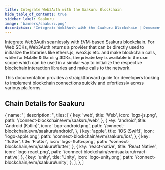 ```yaml
---
title: Integrate Web3Auth with the Saakuru Blockchain
hide_table_of_contents: true
sidebar_label: Saakuru
image: 'banners/saakuru.png'
description: 'Integrate Web3Auth with the Saakuru Blockchain | Documentation - Web3Auth'
---
```



<SEO
  title="Integrate Web3Auth with the Saakuru Blockchain"
  description="Integrate Web3Auth with the Saakuru Blockchain | Documentation - Web3Auth"
  image="https://web3auth.io/docs/banners/saakuru.png"
  slug="/embedded-wallets/connect-blockchain/evm/saakuru"
/>

Integrate Web3Auth seamlessly with EVM-based Saakuru blockchain. For Web SDKs, Web3Auth returns a provider that can be directly used to initialize the libraries like ethers.js, web3.js etc. and make blockchain calls, while for Mobile & Gaming SDKs, the private key is available in the user scope which can be used in a similar way to initialize the respective blockchain interaction libraries and make calls to the network.

This documentation provides a straightforward guide for developers looking to implement blockchain connections quickly and effortlessly across various platforms.

## Chain Details for Saakuru

<ChainDetailsSaakuru />

  {
    name: '',
    description: '',
    tiles: [
      {
        key: 'web',
        title: 'Web',
        icon: 'logo-js.png',
        path: '/connect-blockchain/evm/saakuru/web',
      },
      {
        key: 'android',
        title: 'Android (Kotlin)',
        icon: 'logo-android.png',
        path: '/connect-blockchain/evm/saakuru/android',
      },
      {
        key: 'apple',
        title: 'iOS (Swift)',
        icon: 'logo-apple.png',
        path: '/connect-blockchain/evm/saakuru/ios',
      },
      {
        key: 'flutter',
        title: 'Flutter',
        icon: 'logo-flutter.png',
        path: '/connect-blockchain/evm/saakuru/flutter',
      },
      {
        key: 'react-native',
        title: 'React Native',
        icon: 'logo-react.png',
        path: '/connect-blockchain/evm/saakuru/react-native',
      },
      {
        key: 'unity',
        title: 'Unity',
        icon: 'logo-unity.png',
        path: '/connect-blockchain/evm/saakuru/unity',
      },
    ],
  },
]

<Tiles tileGroups={Saakuru} />
